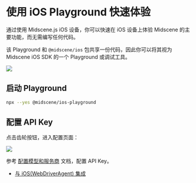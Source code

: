 
# 使用 iOS Playground 快速体验

通过使用 Midscene.js iOS 设备，你可以快速在 iOS 设备上体验 Midscene 的主要功能，而无需编写任何代码。

该 Playground 和 `@midscene/ios` 包共享一份代码，因此你可以将其视为 Midscene iOS SDK 的一个 Playground 或调试工具。

![](/ios-playground.png)

<PrepareIOS />

## 启动 Playground

```bash
npx --yes @midscene/ios-playground
```

## 配置 API Key

点击齿轮按钮，进入配置页面：

![](/ios-set-env.png)

参考 [配置模型和服务商](./model-provider) 文档，配置 API Key。

<StartExperience />

* [与 iOS(WebDriverAgent) 集成](./integrate-with-ios)
